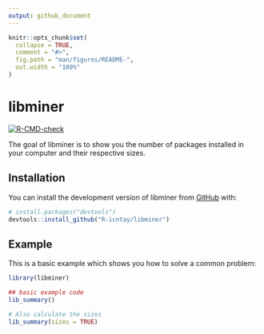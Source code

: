 ```yaml
---
output: github_document
---
```


<!-- README.md is generated from README.Rmd. Please edit that file -->

```r
knitr::opts_chunk$set(
  collapse = TRUE,
  comment = "#>",
  fig.path = "man/figures/README-",
  out.width = "100%"
)
```

# libminer

<!-- badges: start -->
[![R-CMD-check](https://github.com/R-icntay/libminer/actions/workflows/R-CMD-check.yaml/badge.svg)](https://github.com/R-icntay/libminer/actions/workflows/R-CMD-check.yaml)
<!-- badges: end -->

The goal of libminer is to show you the number of packages installed in your computer and their respective sizes.

## Installation

You can install the development version of libminer from [GitHub](https://github.com/) with:

``` r
# install.packages("devtools")
devtools::install_github("R-icntay/libminer")
```

## Example

This is a basic example which shows you how to solve a common problem:

```r
library(libminer)

## basic example code
lib_summary()

# Also calculate the sizes
lib_summary(sizes = TRUE)
```

